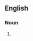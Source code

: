 {{also|tail draggers}}

==English==

===Noun===
{{head|en|noun form}}

# {{plural of|taildragger|lang=en}}